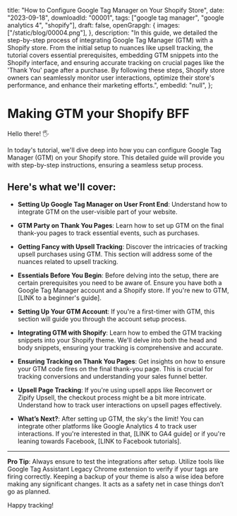  title: "How to Configure Google Tag Manager on Your Shopify Store",
 date: "2023-09-18",
 downloadId: "00001",
 tags: ["google tag manager", "google analytics 4", "shopify"],
 draft: false,
 openGrapgh: {
  images: ["/static/blog/00004.png"],
 },
 description:
  "In this guide, we detailed the step-by-step process of integrating Google Tag Manager (GTM) with a Shopify store. From the initial setup to nuances like upsell tracking, the tutorial covers essential prerequisites, embedding GTM snippets into the Shopify interface, and ensuring accurate tracking on crucial pages like the 'Thank You' page after a purchase. By following these steps, Shopify store owners can seamlessly monitor user interactions, optimize their store's performance, and enhance their marketing efforts.",
 embedId: "null",
};

# Making GTM your Shopify BFF

Hello there! 🖐️

In today's tutorial, we'll dive deep into how you can configure Google Tag Manager (GTM) on your Shopify store. This detailed guide will provide you with step-by-step instructions, ensuring a seamless setup process.

## Here's what we'll cover:

- **Setting Up Google Tag Manager on User Front End**: Understand how to integrate GTM on the user-visible part of your website.
- **GTM Party on Thank You Pages**: Learn how to set up GTM on the final thank-you pages to track essential events, such as purchases.

- **Getting Fancy with Upsell Tracking**: Discover the intricacies of tracking upsell purchases using GTM. This section will address some of the nuances related to upsell tracking.
- **Essentials Before You Begin**: Before delving into the setup, there are certain prerequisites you need to be aware of. Ensure you have both a Google Tag Manager account and a Shopify store. If you're new to GTM, [LINK to a beginner's guide].
- **Setting Up Your GTM Account**: If you're a first-timer with GTM, this section will guide you through the account setup process.
- **Integrating GTM with Shopify**: Learn how to embed the GTM tracking snippets into your Shopify theme. We'll delve into both the head and body snippets, ensuring your tracking is comprehensive and accurate.

- **Ensuring Tracking on Thank You Pages**: Get insights on how to ensure your GTM code fires on the final thank-you page. This is crucial for tracking conversions and understanding your sales funnel better.

- **Upsell Page Tracking**: If you're using upsell apps like Reconvert or Zipify Upsell, the checkout process might be a bit more intricate. Understand how to track user interactions on upsell pages effectively.

- **What’s Next?**: After setting up GTM, the sky's the limit! You can integrate other platforms like Google Analytics 4 to track user interactions. If you're interested in that, [LINK to GA4 guide] or if you're leaning towards Facebook, [LINK to Facebook tutorials].

---

**Pro Tip**: Always ensure to test the integrations after setup. Utilize tools like Google Tag Assistant Legacy Chrome extension to verify if your tags are firing correctly. Keeping a backup of your theme is also a wise idea before making any significant changes. It acts as a safety net in case things don’t go as planned.

Happy tracking!
